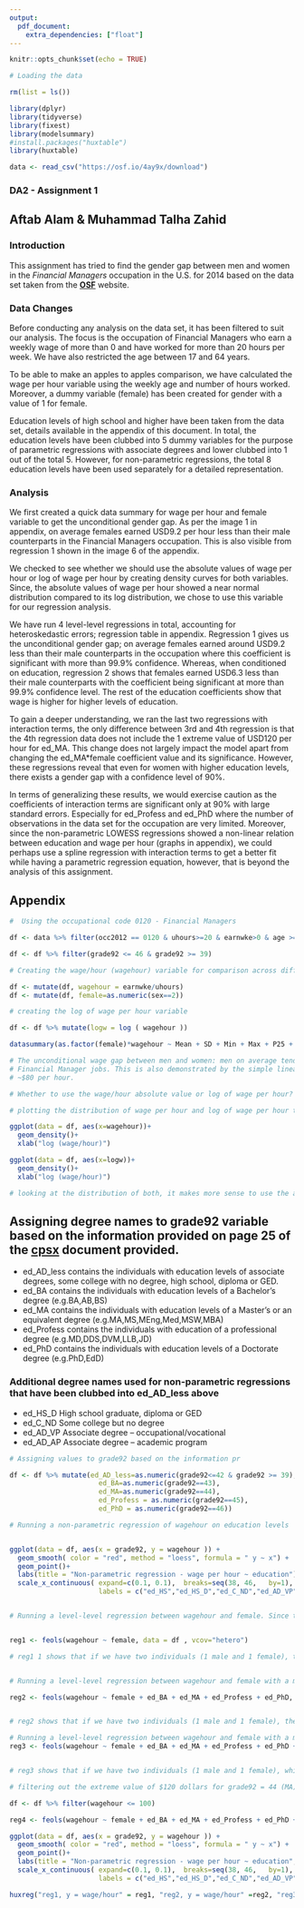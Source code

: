 ```yaml
---
output: 
  pdf_document:
    extra_dependencies: ["float"]
---
```


```r
knitr::opts_chunk$set(echo = TRUE)
```

```r
# Loading the data

rm(list = ls())

library(dplyr)
library(tidyverse)
library(fixest)
library(modelsummary)
#install.packages("huxtable")
library(huxtable)

data <- read_csv("https://osf.io/4ay9x/download")

```
### DA2 - Assignment 1
## Aftab Alam & Muhammad Talha Zahid

### Introduction
This assignment has tried to find the gender gap between men and women in the *Financial Managers* occupation in the U.S. for 2014 based on the data set taken from the **[OSF]("https://osf.io/4ay9x/")** website.

### Data Changes
Before conducting any analysis on the data set, it has been filtered to suit our analysis. The focus is the occupation of Financial Managers who earn a weekly wage of more than 0 and have worked for more than 20 hours per week. We have also restricted the age between 17 and 64 years.

To be able to make an apples to apples comparison, we have calculated the wage per hour variable using the weekly age and number of hours worked. Moreover, a dummy variable (female) has been created for gender with a value of 1 for female.

Education levels of high school and higher have been taken from the data set, details available in the appendix of this document. In total, the education levels have been clubbed into 5 dummy variables for the purpose of parametric regressions with associate degrees and lower clubbed into 1 out of the total 5. However, for non-parametric regressions, the total 8 education levels have been used separately for a detailed representation.

### Analysis
We first created a quick data summary for wage per hour and female variable to get the unconditional gender gap. As per the image 1 in appendix, on average females earned USD9.2 per hour less than their male counterparts in the Financial Managers occupation. This is also visible from regression 1 shown in the image 6 of the appendix.

We checked to see whether we should use the absolute values of wage per hour or log of wage per hour by creating density curves for both variables. Since, the absolute values of wage per hour showed a near normal distribution compared to its log distribution, we chose to use this variable for our regression analysis.

We have run 4 level-level regressions in total, accounting for heteroskedastic errors; regression table in appendix. Regression 1 gives us the unconditional gender gap; on average females earned around USD9.2 less than their male counterparts in the occupation where this coefficient is significant with more than 99.9% confidence. Whereas, when conditioned on education, regression 2 shows that females earned USD6.3 less than their male counterparts with the coefficient being significant at more than 99.9% confidence level. The rest of the education coefficients show that wage is higher for higher levels of education.

To gain a deeper understanding, we ran the last two regressions with interaction terms, the only difference between 3rd and 4th regression is that the 4th regression data does not include the 1 extreme value of USD120 per hour for ed_MA. This change does not largely impact the model apart from changing the ed_MA*female coefficient value and its significance. However, these regressions reveal that even for women with higher education levels, there exists a gender gap with a confidence level of 90%.

In terms of generalizing these results, we would exercise caution as the coefficients of interaction terms are significant only at 90% with large standard errors. Especially for ed_Profess and ed_PhD where the number of observations in the data set for the occupation are very limited. Moreover, since the non-parametric LOWESS regressions showed a non-linear relation between education and wage per hour (graphs in appendix), we could perhaps use a spline regression with interaction terms to get a better fit while having a parametric regression equation, however, that is beyond the analysis of this assignment. 

## Appendix


```r
#  Using the occupational code 0120 - Financial Managers

df <- data %>% filter(occ2012 == 0120 & uhours>=20 & earnwke>0 & age >= 17 & age<=64)

df <- df %>% filter(grade92 <= 46 & grade92 >= 39)

# Creating the wage/hour (wagehour) variable for comparison across different observations

df <- mutate(df, wagehour = earnwke/uhours)
df <- mutate(df, female=as.numeric(sex==2))

```


```r

# creating the log of wage per hour variable

df <- df %>% mutate(logw = log ( wagehour ))

datasummary(as.factor(female)*wagehour ~ Mean + SD + Min + Max + P25 + P75 + N , data = df)

# The unconditional wage gap between men and women: men on average tend to earn around $9 more than women in the 
# Financial Manager jobs. This is also demonstrated by the simple linear regression of wage per hour on female binary variable. With men earning the highest wage per hour of ~$115 per hour and women earning the highest of
# ~$80 per hour.

```

```r

# Whether to use the wage/hour absolute value or log of wage per hour?

# plotting the distribution of wage per hour and log of wage per hour to see if we should run regression with which one.

ggplot(data = df, aes(x=wagehour))+
  geom_density()+
  xlab("log (wage/hour)")

ggplot(data = df, aes(x=logw))+
  geom_density()+
  xlab("log (wage/hour)")

# looking at the distribution of both, it makes more sense to use the absolute value of wage per hour instead of log of wage per hour. Since the distribution of wage per hour is closer to a normal distribution compared to log of wage per hour.

```

## Assigning degree names to grade92 variable based on the information provided on page 25 of the **[cpsx](https://osf.io/uqe8z/)** document provided.
  - ed_AD_less contains the individuals with education levels of associate degrees, some college with no degree, high school, diploma or GED.
  - ed_BA contains the individuals with education levels of a Bachelor's degree (e.g.BA,AB,BS)
  - ed_MA contains the individuals with education levels of a Master's or an equivalent degree (e.g.MA,MS,MEng,Med,MSW,MBA)
  - ed_Profess contains the individuals with education of a professional degree (e.g.MD,DDS,DVM,LLB,JD)
  - ed_PhD contains the individuals with education levels of a Doctorate degree (e.g.PhD,EdD)

### Additional degree names used for non-parametric regressions that have been clubbed into ed_AD_less above
  - ed_HS_D High school graduate, diploma or GED 
  - ed_C_ND Some college but no degree 
  - ed_AD_VP Associate degree -- occupational/vocational
  - ed_AD_AP Associate degree -- academic program
```r

# Assigning values to grade92 based on the information pr

df <- df %>% mutate(ed_AD_less=as.numeric(grade92<=42 & grade92 >= 39),
                      ed_BA=as.numeric(grade92==43),
                      ed_MA=as.numeric(grade92==44),
                      ed_Profess = as.numeric(grade92==45),
                      ed_PhD = as.numeric(grade92==46))

```



```r

# Running a non-parametric regression of wagehour on education levels


ggplot(data = df, aes(x = grade92, y = wagehour )) +
  geom_smooth( color = "red", method = "loess", formula = " y ~ x") +
  geom_point()+
  labs(title = "Non-parametric regression - wage per hour ~ education")+
  scale_x_continuous( expand=c(0.1, 0.1),  breaks=seq(38, 46,   by=1), 
                      labels = c("ed_HS","ed_HS_D","ed_C_ND","ed_AD_VP","ed_AD_AP","ed_BA","ed_MA","ed_profess","ed_phd"))


# Running a level-level regression between wagehour and female. Since the wage is on an hourly basis, I am not using the log wage/hour here.


reg1 <- feols(wagehour ~ female, data = df , vcov="hetero")

# reg1 1 shows that if we have two individuals (1 male and 1 female), the female earns approximately $9.3 less than her male counterpart.


# Running a level-level regression between wagehour and female with a moderating variable of education

reg2 <- feols(wagehour ~ female + ed_BA + ed_MA + ed_Profess + ed_PhD, data = df, vcov = "hetero")


# reg2 shows that if we have two individuals (1 male and 1 female), the female earns approximately $6.4 less than her male counter, while controlling for the education levels.

# Running a level-level regression between wagehour and female with a moderating variable of education and including interaction terms to control for education levels of both genders.
reg3 <- feols(wagehour ~ female + ed_BA + ed_MA + ed_Profess + ed_PhD + female*ed_BA + female*ed_MA + female*ed_Profess + female*ed_PhD, data = df, vcov="hetero")


# reg3 shows that if we have two individuals (1 male and 1 female), while controlling for education, she will earn approximately $3.97 less than her male counter part + the difference as per the interaction term. For example, if both individuals have a professional degree, the female will earn $18.03 less than her male counter part.

# filtering out the extreme value of $120 dollars for grade92 = 44 (MA) to see if it affects the outcome of the regression as the value is about $45 more than the second highest value of around $75. 

df <- df %>% filter(wagehour <= 100)

reg4 <- feols(wagehour ~ female + ed_BA + ed_MA + ed_Profess + ed_PhD + female*ed_BA + female*ed_MA + female*ed_Profess + female*ed_PhD, data = df, vcov="hetero")

ggplot(data = df, aes(x = grade92, y = wagehour )) +
  geom_smooth( color = "red", method = "loess", formula = " y ~ x") +
  geom_point()+
  labs(title = "Non-parametric regression - wage per hour ~ education", caption = "The extreme value of $120 has been dropped from the ed_MA")+
  scale_x_continuous( expand=c(0.1, 0.1),  breaks=seq(38, 46,   by=1), 
                      labels = c("ed_HS","ed_HS_D","ed_C_ND","ed_AD_VP","ed_AD_AP","ed_BA","ed_MA","ed_profess","ed_phd"))


```

```r

huxreg("reg1, y = wage/hour" = reg1, "reg2, y = wage/hour" =reg2, "reg3, y = wage/hour" =reg3, "reg4, y = wage/hour" = reg4, statistics = c(N="nobs", R2 = "r.squared"),stars = c(`****` = 0.001, `***` = 0.01, `**` = 0.05, `*` = 0.1 ),borders = 0.4, outer_borders = 0.8, number_format = "%.3f", align = ".")
```



